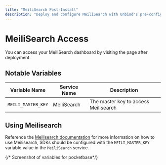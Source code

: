 ```yaml
---
title: "MeiliSearch Post-Install"
description: "Deploy and configure MeiliSearch with Unbind's pre-configured template"
---
```


# MeiliSearch Access

You can access your MeiliSearch dashboard by visiting the page after deployment.

## Notable Variables

| Variable Name | Service Name | Description |
|---------------|--------------|-------------|
| `MEILI_MASTER_KEY` | MeiliSearch | The master key to access Meilisearch |

## Using Meilisearch

Reference the [Meilisearch documentation](https://www.meilisearch.com/docs/learn/resources/sdks) for more information on how to use Meilisearch, SDKs should be configured with the `MEILI_MASTER_KEY` variable value in the `MeiliSearch` service.

{/* Screenshot of variables for pocketbase*/}



